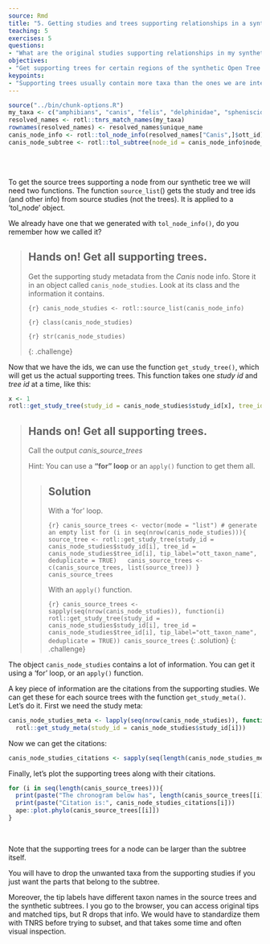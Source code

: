 ```yaml
---
source: Rmd
title: "5. Getting studies and trees supporting relationships in a synthetic subtree"
teaching: 5
exercises: 5
questions:
- "What are the original studies supporting relationships in my synthetic subtree?"
objectives:
- "Get supporting trees for certain regions of the synthetic Open Tree of Life."
keypoints:
- "Supporting trees usually contain more taxa than the ones we are interested in."
---
```

```r
source("../bin/chunk-options.R")
my_taxa <- c("amphibians", "canis", "felis", "delphinidae", "spheniscidae")
resolved_names <- rotl::tnrs_match_names(my_taxa)
rownames(resolved_names) <- resolved_names$unique_name
canis_node_info <- rotl::tol_node_info(resolved_names["Canis",]$ott_id)
canis_node_subtree <- rotl::tol_subtree(node_id = canis_node_info$node_id)
```

<br/>
<br/>

To get the source trees supporting a node from our synthetic tree we will need two functions.
The function `source_list`() gets the study and tree ids (and other info) from source studies (not the trees). It is applied to a 'tol_node' object.

We already have one that we generated with `tol_node_info()`, do you remember how we called it?

> ## Hands on! Get all supporting trees.
> Get the supporting study metadata from the _Canis_ node info. Store it in an object called `canis_node_studies`.
> Look at its class and the information it contains.
>
> ```{r}
> canis_node_studies <- rotl::source_list(canis_node_info)
> ```
>
> ```{r}
> class(canis_node_studies)
> ```
>
> ```{r}
> str(canis_node_studies)
> ```
>
{: .challenge}

Now that we have the ids, we can use the function `get_study_tree()`, which will get us the actual supporting trees.
This function takes one _study id_ and _tree id_ at a time, like this:

```r
x <- 1
rotl::get_study_tree(study_id = canis_node_studies$study_id[x], tree_id = canis_node_studies$tree_id[x], tip_label="ott_taxon_name", deduplicate = TRUE)
```

> ## Hands on! Get all supporting trees.
>
> Call the output _canis_source_trees_
>
> Hint: You can use a **"for" loop** or an `apply()` function to get them all.
>
> > ## Solution
> >
> > With a 'for' loop.
> >
> > ```{r}
> > canis_source_trees <- vector(mode = "list") # generate an empty list
> > for (i in seq(nrow(canis_node_studies))){
> >   source_tree <- rotl::get_study_tree(study_id = canis_node_studies$study_id[i], tree_id = canis_node_studies$tree_id[i], tip_label="ott_taxon_name", deduplicate = TRUE)
> >   canis_source_trees <- c(canis_source_trees, list(source_tree))
> > }
> > canis_source_trees
> > ```
> >
> > With an `apply()` function.
> >
> > ```{r}
> > canis_source_trees <- sapply(seq(nrow(canis_node_studies)), function(i)
> >   rotl::get_study_tree(study_id = canis_node_studies$study_id[i], tree_id = canis_node_studies$tree_id[i], tip_label="ott_taxon_name", deduplicate = TRUE))
> > canis_source_trees
> > ```
> {: .solution}
{: .challenge}

The object `canis_node_studies` contains a lot of information. You can get it using a 'for' loop, or an `apply()` function.

A key piece of information are the citations from the supporting studies. We can get these for each source trees with the function `get_study_meta()`. Let's do it. First we need the study meta:

```r
canis_node_studies_meta <- lapply(seq(nrow(canis_node_studies)), function(i)
  rotl::get_study_meta(study_id = canis_node_studies$study_id[i]))
```

Now we can get the citations:

```r
canis_node_studies_citations <- sapply(seq(length(canis_node_studies_meta)), function (i) canis_node_studies_meta[[i]]$nexml$`^ot:studyPublicationReference`)
```

Finally, let's plot the supporting trees along with their citations.
```r
for (i in seq(length(canis_source_trees))){
  print(paste("The chronogram below has", length(canis_source_trees[[i]]$tip.label), "tips."))
  print(paste("Citation is:", canis_node_studies_citations[i]))
  ape::plot.phylo(canis_source_trees[[i]])
}
```

<br/>

Note that the supporting trees for a node can be larger than the subtree itself.

You will have to drop the unwanted taxa from the supporting studies if you just want the parts that belong to the subtree.

Moreover, the tip labels have different taxon names in the source trees and the synthetic subtrees. I you go to the browser, you can access original tips and matched tips, but R drops that info. We would have to standardize them with TNRS before trying to subset, and that takes some time and often visual inspection.

<br/>
